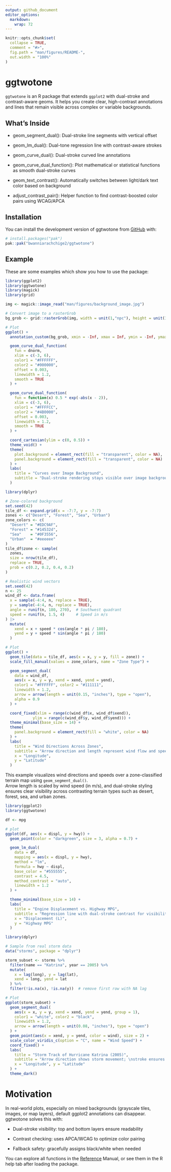 ```yaml
---
output: github_document
editor_options: 
  markdown: 
    wrap: 72
---
```


<!-- README.md is generated from README.Rmd. Please edit that file -->

```r
knitr::opts_chunk$set(
  collapse = TRUE,
  comment = "#>",
  fig.path = "man/figures/README-",
  out.width = "100%"
)
```

# ggtwotone

<!-- badges: start -->

<!-- badges: end -->

`ggtwotone` is an R package that extends `ggplot2` with dual-stroke and
contrast-aware geoms. It helps you create clear, high-contrast
annotations and lines that remain visible across complex or variable
backgrounds.

## What's Inside

-   geom_segment_dual(): Dual-stroke line segments with vertical offset

-   geom_lm_dual(): Dual-tone regression line with contrast-aware strokes

-   geom_curve_dual(): Dual-stroke curved line annotations

-   geom_curve_dual_function(): Plot mathematical or statistical
    functions as smooth dual-stroke curves

-   geom_text_contrast(): Automatically switches between light/dark text
    color based on background

-   adjust_contrast_pair(): Helper function to find contrast-boosted
    color pairs using WCAG/APCA

## Installation

You can install the development version of ggtwotone from
[GitHub](https://github.com/) with:

``` r
# install.packages("pak")
pak::pak("bwanniarachchige2/ggtwotone")
```

## Example

These are some examples which show you how to use the package:

```r
library(ggplot2)
library(ggtwotone)
library(magick)
library(grid)

img <- magick::image_read("man/figures/background_image.jpg")

# Convert image to a rasterGrob
bg_grob <- grid::rasterGrob(img, width = unit(1,"npc"), height = unit(1,"npc"))

# Plot
ggplot() +
  annotation_custom(bg_grob, xmin = -Inf, xmax = Inf, ymin = -Inf, ymax = Inf) +

  geom_curve_dual_function(
    fun = dnorm,
    xlim = c(-3, 6),
    color1 = "#FFFFFF",
    color2 = "#000000",
    offset = 0.003,
    linewidth = 1.2,
    smooth = TRUE
  ) +

  geom_curve_dual_function(
    fun = function(x) 0.5 * exp(-abs(x - 2)),
    xlim = c(-3, 6),
    color1 = "#FFFFCC",
    color2 = "#4B0000",
    offset = 0.003,
    linewidth = 1.2,
    smooth = TRUE
  ) +

  coord_cartesian(ylim = c(0, 0.5)) +
  theme_void() +
  theme(
    plot.background = element_rect(fill = "transparent", color = NA),
    panel.background = element_rect(fill = "transparent", color = NA)
  ) +
  labs(
    title = "Curves over Image Background",
    subtitle = "Dual-stroke rendering stays visible over image background"
  )

```

```r
library(dplyr)

# Zone-colored background
set.seed(42)
tile_df <- expand.grid(x = -7:7, y = -7:7)
zones <- c("Desert", "Forest", "Sea", "Urban")
zone_colors <- c(
  "Desert" = "#EDC9AF",
  "Forest" = "#14532d",
  "Sea"    = "#0F3556",
  "Urban"  = "#eeeeee"
)
tile_df$zone <- sample(
  zones,
  size = nrow(tile_df),
  replace = TRUE,
  prob = c(0.2, 0.2, 0.4, 0.2)
)

# Realistic wind vectors
set.seed(42)
n <- 25
wind_df <- data.frame(
  x = sample(-4:4, n, replace = TRUE),
  y = sample(-4:4, n, replace = TRUE),
  angle = runif(n, 180, 270),  # Southwest quadrant
  speed = runif(n, 1.5, 4)     # Speed in m/s
) |>
  mutate(
    xend = x + speed * cos(angle * pi / 180),
    yend = y + speed * sin(angle * pi / 180)
  )

# Plot
ggplot() +
  geom_tile(data = tile_df, aes(x = x, y = y, fill = zone)) +
  scale_fill_manual(values = zone_colors, name = "Zone Type") +

  geom_segment_dual(
    data = wind_df,
    aes(x = x, y = y, xend = xend, yend = yend),
    color1 = "#FFFFFF", color2 = "#111111",
    linewidth = 1.2,
    arrow = arrow(length = unit(0.15, "inches"), type = "open"),
    alpha = 0.9
  ) +

  coord_fixed(xlim = range(c(wind_df$x, wind_df$xend)),
            ylim = range(c(wind_df$y, wind_df$yend))) +
  theme_minimal(base_size = 14) +
  theme(
    panel.background = element_rect(fill = "white", color = NA)
  ) +
  labs(
    title = "Wind Directions Across Zones",
    subtitle = "Arrow direction and length represent wind flow and speed (m/s);\ndual-stroke improves visibility",
    x = "Longitude",
    y = "Latitude"
  )

```

This example visualizes wind directions and speeds over a zone-classified terrain map using `geom_segment_dual()`.  
Arrow length is scaled by wind speed (in m/s), and dual-stroke styling ensures clear visibility across contrasting terrain types such as desert, forest, sea, and urban zones.

```r
library(ggplot2)
library(ggtwotone)

df <- mpg

# plot
ggplot(df, aes(x = displ, y = hwy)) +
  geom_point(color = "darkgreen", size = 3, alpha = 0.7) +

  geom_lm_dual(
    data = df,
    mapping = aes(x = displ, y = hwy),
    method = "lm",
    formula = hwy ~ displ,
    base_color = "#555555",
    contrast = 4.5,
    method_contrast = "auto",
    linewidth = 1.2
  ) +

  theme_minimal(base_size = 14) +
  labs(
    title = "Engine Displacement vs. Highway MPG",
    subtitle = "Regression line with dual-stroke contrast for visibility",
    x = "Displacement (L)",
    y = "Highway MPG"
  )
```

```r
library(dplyr)

# Sample from real storm data
data("storms", package = "dplyr")

storm_subset <- storms %>%
  filter(name == "Katrina", year == 2005) %>%
  mutate(
    x = lag(long), y = lag(lat),
    xend = long, yend = lat
  ) %>%
  filter(!is.na(x), !is.na(y))  # remove first row with NA lag

# Plot
ggplot(storm_subset) +
  geom_segment_dual(
    aes(x = x, y = y, xend = xend, yend = yend, group = 1),
    color1 = "white", color2 = "black",
    linewidth = 1.2,
    arrow = arrow(length = unit(0.08, "inches"), type = "open")
  ) +
  geom_point(aes(x = xend, y = yend, color = wind), size = 2) +
  scale_color_viridis_c(option = "C", name = "Wind Speed") +
  coord_fixed() +
  labs(
    title = "Storm Track of Hurricane Katrina (2005)",
    subtitle = "Arrow direction shows storm movement; \nstroke ensures visibility on top of wind-colored dots",
    x = "Longitude", y = "Latitude"
  ) +
  theme_dark()
```




# Motivation

In real-world plots, especially on mixed backgrounds (grayscale tiles,
images, or map layers), default ggplot2 annotations can disappear.
ggtwotone solves this with:

-   Dual-stroke visibility: top and bottom layers ensure readability

-   Contrast checking: uses APCA/WCAG to optimize color pairing

-   Fallback safety: gracefully assigns black/white when needed

You can explore all functions in the
[Reference](https://bwanniarachchige2.github.io/ggtwotone/) Manual, or
see them in the R help tab after loading the package.
